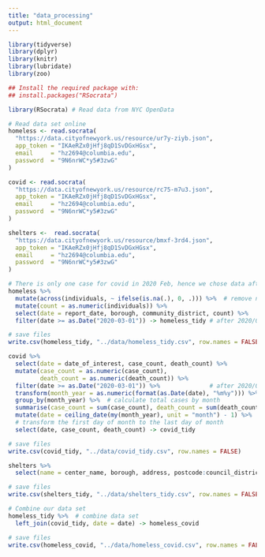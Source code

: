 ```yaml
---
title: "data_processing"
output: html_document
---
```


```r
library(tidyverse)
library(dplyr)
library(knitr)
library(lubridate)
library(zoo)

## Install the required package with:
## install.packages("RSocrata")

library(RSocrata) # Read data from NYC OpenData
```

```r
# Read data set online
homeless <- read.socrata(
  "https://data.cityofnewyork.us/resource/ur7y-ziyb.json",
  app_token = "IKAeRZx0jHfj8qD1SvDGxHGsx",
  email     = "hz2694@columbia.edu",
  password  = "9N6nrWC*y5#3zwG"
)

covid <- read.socrata(
  "https://data.cityofnewyork.us/resource/rc75-m7u3.json",
  app_token = "IKAeRZx0jHfj8qD1SvDGxHGsx",
  email     = "hz2694@columbia.edu",
  password  = "9N6nrWC*y5#3zwG"
)

shelters <-  read.socrata(
  "https://data.cityofnewyork.us/resource/bmxf-3rd4.json",
  app_token = "IKAeRZx0jHfj8qD1SvDGxHGsx",
  email     = "hz2694@columbia.edu",
  password  = "9N6nrWC*y5#3zwG"
)
```

```r
# There is only one case for covid in 2020 Feb, hence we chose data after 2020/03/01
homeless %>%
  mutate(across(individuals, ~ ifelse(is.na(.), 0, .))) %>%  # remove na (if needed)
  mutate(count = as.numeric(individuals)) %>%
  select(date = report_date, borough, community_district, count) %>%
  filter(date >= as.Date("2020-03-01")) -> homeless_tidy # after 2020/03/01 (covid period)

# save files
write.csv(homeless_tidy, "../data/homeless_tidy.csv", row.names = FALSE)

covid %>%
  select(date = date_of_interest, case_count, death_count) %>%
  mutate(case_count = as.numeric(case_count),
         death_count = as.numeric(death_count)) %>%
  filter(date >= as.Date("2020-03-01")) %>%              # after 2020/03/01 (covid period)
  transform(month_year = as.numeric(format(as.Date(date), "%m%y"))) %>%  
  group_by(month_year) %>%  # calculate total cases by month
  summarise(case_count = sum(case_count), death_count = sum(death_count)) %>% # calculate total cases   
  mutate(date = ceiling_date(my(month_year), unit = "month") - 1) %>% 
  # transform the first day of month to the last day of month
  select(date, case_count, death_count) -> covid_tidy

# save files
write.csv(covid_tidy, "../data/covid_tidy.csv", row.names = FALSE)

shelters %>%
  select(name = center_name, borough, address, postcode:council_district) -> shelters_tidy

# save files
write.csv(shelters_tidy, "../data/shelters_tidy.csv", row.names = FALSE)
```

```r
# Combine our data set
homeless_tidy %>%  # combine data set
  left_join(covid_tidy, date = date) -> homeless_covid

# save files
write.csv(homeless_covid, "../data/homeless_covid.csv", row.names = FALSE)
```